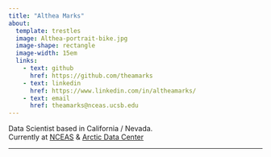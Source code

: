 ```yaml
---
title: "Althea Marks"
about: 
  template: trestles
  image: Althea-portrait-bike.jpg
  image-shape: rectangle
  image-width: 15em
  links: 
    - text: github
      href: https://github.com/theamarks
    - text: linkedin
      href: https://www.linkedin.com/in/altheamarks/
    - text: email
      href: theamarks@nceas.ucsb.edu 
---
```


Data Scientist based in California / Nevada. \
Currently at [NCEAS](https://www.nceas.ucsb.edu/) & [Arctic Data Center](https://arcticdata.io/)

---



